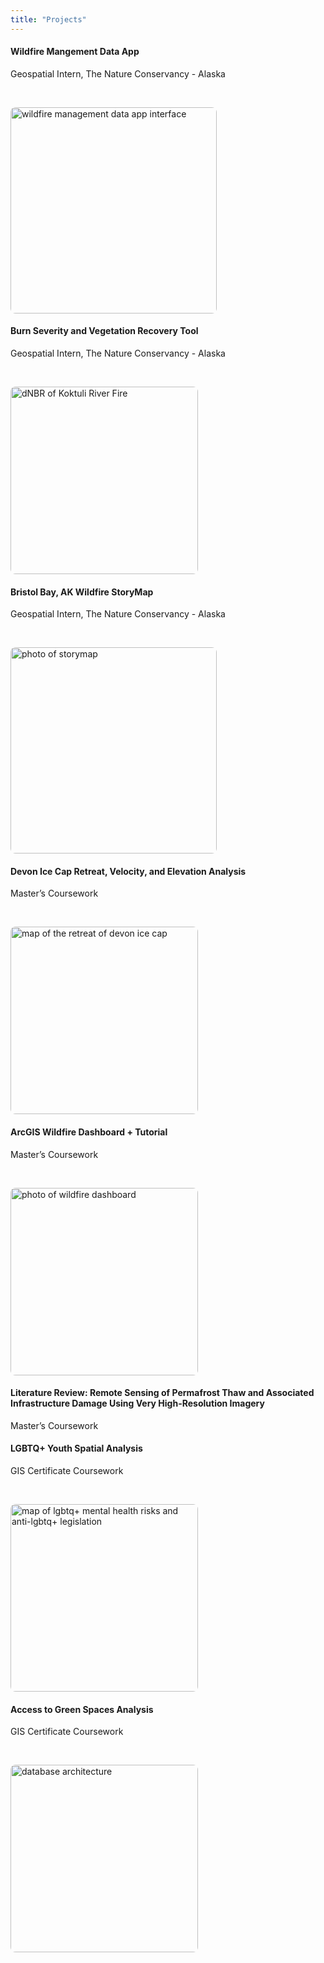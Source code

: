 ```yaml
---
title: "Projects"
---
```


::: {.project-grid}

<!-- project 1 outside -->

::: {.project-card data-target="project1"}
#### Wildfire Mangement Data App
Geospatial Intern, The Nature Conservancy - Alaska

<br>

<img src="assets/photo_storage/wildfire_app.png" alt="wildfire management data app interface" width="330" style="border-radius: 8px;"/>
:::

<!-- project 2 outside -->

::: {.project-card data-target="project2"}  
#### Burn Severity and Vegetation Recovery Tool 
Geospatial Intern, The Nature Conservancy - Alaska

<br>

<img src="assets/photo_storage/Koktuli_dNBR.jpg" alt="dNBR of Koktuli River Fire" width="300" style="border-radius: 8px;"/>
:::

<!-- project 3 outside -->

::: {.project-card data-target="project3"}  
#### Bristol Bay, AK Wildfire StoryMap
Geospatial Intern, The Nature Conservancy - Alaska

<br>

<img src="assets/photo_storage/storymap.png" alt="photo of storymap" width="330" style="border-radius: 8px;"/>
:::

<!-- project 4 outside -->

::: {.project-card data-target="project4"}  
#### Devon Ice Cap Retreat, Velocity, and Elevation Analysis
Master's Coursework

<br>

<img src="assets/photo_storage/Devon_retreat.jpg" alt="map of the retreat of devon ice cap" width="300" style="border-radius: 8px;"/>
:::

<!-- project 5 outside -->

::: {.project-card data-target="project5"}  
#### ArcGIS Wildfire Dashboard + Tutorial
Master's Coursework

<br>

<img src="assets/photo_storage/dashboard.png" alt="photo of wildfire dashboard" width="300" style="border-radius: 8px;"/>
:::

<!-- project 6 outside -->

::: {.project-card data-target="project6"}  
#### Literature Review: Remote Sensing of Permafrost Thaw and Associated Infrastructure Damage Using Very High-Resolution Imagery
Master's Coursework

:::

<!-- project 7 outside -->

::: {.project-card data-target="project7"}  
#### LGBTQ+ Youth Spatial Analysis
GIS Certificate Coursework

<br>

<img src="assets/photo_storage/LGBTQ_youth.png" alt="map of lgbtq+ mental health risks and anti-lgbtq+ legislation" width="300" style="border-radius: 8px;"/>
:::

<!-- project 8 outside -->

::: {.project-card data-target="project8"}  
#### Access to Green Spaces Analysis
GIS Certificate Coursework

<br>

<img src="assets/photo_storage/green_spaces.png" alt="database architecture" width="300" style="border-radius: 8px;"/>
:::


<!-- project 1 inside -->

::: {#project1 .modal style="display: none; position: fixed; z-index: 1000; left: 0; top: 0; width: 100%; height: 100%; background-color: rgba(0,0,0,0.4);"}
::: {.modal-content}
[Close ×]{.close data-close="project1" style="color: #aaa; float: right; font-size: 28px; cursor: pointer;"}

###  Wildfire Management Data App

While interning for The Nature Conservancy, I created a web app using Python and Streamlit to make critical wildfire management data more accessible to landowners in Bristol Bay, Alaska. Users select the data layers and data format they are interested in and draw a boundary on the map. The output is either a tif file or pdf map of the data clipped to their boundary. 

<br>
Key skills: Python, ArcGIS Pro, automated geoprocessing, data cleaning & visualization, creative problem solving
Python modules utilized: streamlit, folium, numpy, rasterio, matplotlib, and geopandas

[Click here to view the app](https://bbwildfire.streamlit.app)

[Click here to view the github repository](https://github.com/azirkes1/bb_wildfire)

<br>

<img src="assets/photo_storage/wildfire_app.png" alt="wildfire management data app interface" width="900" style="border-radius: 8px;"/>

*Wildfire Management App interface*
:::
:::

<!-- project 2 inside -->

::: {#project2 .modal style="display: none; position: fixed; z-index: 1000; left: 0; top: 0; width: 100%; height: 100%; background-color: rgba(0,0,0,0.4);"}
::: {.modal-content}
[Close ×]{.close data-close="project2" style="color: #aaa; float: right; font-size: 28px; cursor: pointer;"}

### Burn Severity and Vegetation Recovery Tool

Alongside the Wildfire Management Data App, I also developed Google Earth Engine code to help land managers in Bristol Bay, Alaska assess burn severity and vegetation recovery after wildfires. This code uses Landsat and Sentinel 2 imagery to calculate the differenced Normalized Burn Ratio (dNBR) and the differenced Normalized Difference Vegetation Index (dNDVI). In addition, I recorded a tutorial as this tool is intended for users who have little to no experience with Google Earth Engine. 

<br>

Key skills: JavaScript, Google Earth Engine, satellite image processing, remote sensing indices, fire ecology 

[Click here to view the code](https://code.earthengine.google.com/57b233e295913b25d46a30bd0c9a003a)

[Click here to view the tutorial](https://youtu.be/ZxnXXN5S_Vk)

<br>
<img src="assets/photo_storage/Koktuli_dNBR.jpg" alt="dNBR of Koktuli River fire" width="900" style="border-radius: 8px;"/>

*dNBR output for the Koktuli River fire, which burned in Bristol Bay, Alaska in 2022.*
:::
:::

<!-- project 3 inside. -->

::: {#project3 .modal style="display: none; position: fixed; z-index: 1000; left: 0; top: 0; width: 100%; height: 100%; background-color: rgba(0,0,0,0.4);"}
::: {.modal-content}
[Close ×]{.close data-close="project3" style="color: #aaa; float: right; font-size: 28px; cursor: pointer;"}

### Bristol Bay, AK Wildfire StoryMap

I developed an ArcGIS StoryMap to tell one story of wildfires in Bristol Bay, Alaska and house the Wildfire Mangement Data App and Burn Severity and Vegetation Recovery Tool. 

<br>
Key skills: ArcGIS Online, ArcGIS StoryMap, written communication, data mangement

[Click here to view the StoryMap](https://arcg.is/1KbTCD0)

<br>
<img src="assets/photo_storage/storymap.png" alt="photo of storymap" width="900" style="border-radius: 8px;"/>

:::
:::

<!-- project 4 inside -->

::: {#project4 .modal style="display: none; position: fixed; z-index: 1000; left: 0; top: 0; width: 100%; height: 100%; background-color: rgba(0,0,0,0.4);"}
::: {.modal-content}
[Close ×]{.close data-close="project4" style="color: #aaa; float: right; font-size: 28px; cursor: pointer;"}

### Devon Ice Cap Retreat, Velocity, and Elevation Analysis

As a final project during my master's coursework, I measured the retreat of Devon Ice Cap with SWIR1 band differencing. I used Landsat imagery and Google Earth Engine for this analysis. I also analyzed global glacier datasets to investigate changes in velocity and elevation on this ice cap and created visualizations in ArcGIS Pro. 

<br>
Key skills: Google Earth Engine, ArcGIS Pro, Remote sensing indices, and data wrangling, management, & visualization

[Click here to read the final report]("assets/doc_storage/Devon_icecap.docx") 

<br>

<img src="assets/photo_storage/Devon_retreat.jpg" alt="map of retreat on Devon ice cap" width="900" style="border-radius: 8px;"/>

*Retreat of Devon Ice Cap 1987 – 2024. Total retreat measured is 617 km2.*
:::
:::

<!-- project 5 inside -->

::: {#project5 .modal style="display: none; position: fixed; z-index: 1000; left: 0; top: 0; width: 100%; height: 100%; background-color: rgba(0,0,0,0.4);"}
::: {.modal-content}
[Close ×]{.close data-close="project5" style="color: #aaa; float: right; font-size: 28px; cursor: pointer;"}

### ArcGIS Wildfire Dashboard + Tutorial

For another final project during my master's coursework I built an ArcGIS Dashboard to track wildfires across the US. I then used this dashboard to film a tutorial about how to use ArcGIS Dashboards. 

<br>

Key skills: ArcGIS Online, ArcGIS Dashboards, oral communication, data visualization

[Click here to view the dashboard](https://uw-mad.maps.arcgis.com/apps/dashboards/fb8c9c1e743c47a0a8154e1f0d8901e8)

<br>

<img src="assets/photo_storage/dashboard.png" alt="photo of wildfire dashboard" width="900" style="border-radius: 8px;"/>

*Wildfire dashboard interface*
:::
:::

<!-- project 6 inside -->

::: {#project6 .modal style="display: none; position: fixed; z-index: 1000; left: 0; top: 0; width: 100%; height: 100%; background-color: rgba(0,0,0,0.4);"}
::: {.modal-content}
[Close ×]{.close data-close="project6" style="color: #aaa; float: right; font-size: 28px; cursor: pointer;"}

### Literature Review: Remote Sensing of Permafrost Thaw and Associated Infrastructure Damage Using Very High-Resolution Imagery

<br>

I researched the use of remote sensing tools for detecting permafrost thaw and building damage, and synthesized findings in an in-depth literature review as a final project during my master's coursework. 

<br>

Key skills: technical writing, interdisciplinary research, organization 

[Click here to read the review](assets/doc_storage/permafrost_lit_review.docx)
:::
:::

<!-- project 7 inside -->

::: {#project7 .modal style="display: none; position: fixed; z-index: 1000; left: 0; top: 0; width: 100%; height: 100%; background-color: rgba(0,0,0,0.4);"}
::: {.modal-content}
[Close ×]{.close data-close="project7" style="color: #aaa; float: right; font-size: 28px; cursor: pointer;"}

### LGBTQ+ Youth Spatial Analysis

During my GIS Certificate coursework, I developed compelling visualizations of Trevor Project data to tell the story of how anti-LGBTQ+ state legislation relates to the LGBTQ+ youth mental health crisis. I created this map using ArcGIS Pro and Adobe Illustrator. 

<br>

Key skills: ArcGIS Pro, Adobe Illustrator, Cartography, data storytelling

<br>

<img src="assets/photo_storage/LGBTQ_youth.png" alt="Map of lgbtq+ youth mental health risks and anti-lgbtq+ legislation" width="900" style="border-radius: 8px;"/>
:::
:::

<!-- project 8 inside -->

::: {#project8 .modal style="display: none; position: fixed; z-index: 1000; left: 0; top: 0; width: 100%; height: 100%; background-color: rgba(0,0,0,0.4);"}
::: {.modal-content}
[Close ×]{.close data-close="project8" style="color: #aaa; float: right; font-size: 28px; cursor: pointer;"}

### Access to Green Spaces Analysis

As part of my GIS Certificate coursework, I worked in a three-person team to develop a PostgreSQL database and analyze US green space access disparities using ArcGIS Pro.

<br>

Key skills: PostgreSQL, ArcGISPro, database design, spatial analysis, team collaboration

[Click here to read the report](assets/doc_storage/Green_spaces.pdf)

<br>

<img src="assets/photo_storage/green_spaces.png" alt="database architecture" width="900" style="border-radius: 8px;"/>

:::
:::
:::